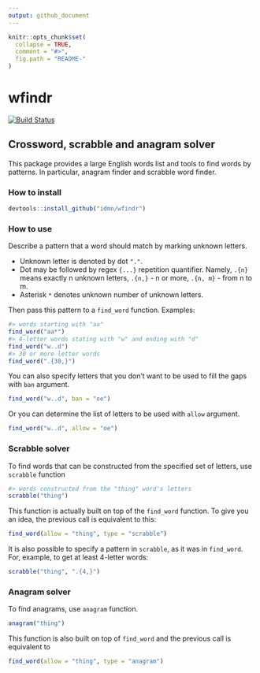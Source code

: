 ```yaml
---
output: github_document
---
```


<!-- README.md is generated from README.Rmd. Please edit that file -->

```r
knitr::opts_chunk$set(
  collapse = TRUE,
  comment = "#>",
  fig.path = "README-"
)
```
# wfindr

[![Build Status](https://travis-ci.org/idmn/wfindr.png?branch=master)](https://travis-ci.org/idmn/wfindr)

## Crossword, scrabble and anagram solver

This package provides a large English words list and tools to find words by patterns. In particular, anagram finder and scrabble word finder.

### How to install
```r
devtools::install_github("idmn/wfindr")
```

### How to use

Describe a pattern that a word should match by marking unknown letters.

* Unknown letter is denoted by dot `"."`.
* Dot may be followed by regex `{...}` repetition quantifier. Namely, `.{n}` means exactly n unknown letters, `.{n,}` - n or more, `.{n, m}` - from n to m.
* Asterisk `*` denotes unknown number of unknown letters.

Then pass this pattern to a `find_word` function. Examples: 
```r
#> words starting with "aa"
find_word("aa*")
#> 4-letter words stating with "w" and ending with "d"
find_word("w..d")
#> 30 or more letter words
find_word(".{30,}")
```

You can also specify letters that you don't want to be used to fill the gaps with `ban` argument.
```r
find_word("w..d", ban = "oe")
```

Or you can determine the list of letters to be used with `allow` argument.
```r
find_word("w..d", allow = "oe")
```

### Scrabble solver
To find words that can be constructed from the specified set of letters, use `scrabble` function
```r
#> words constructed from the "thing" word's letters
scrabble("thing")
```
This function is actually built on top of the `find_word` function. To give you an idea, the previous call is equivalent to this: 
```r
find_word(allow = "thing", type = "scrabble")
```
It is also possible to specify a pattern in `scrabble`, as it was in `find_word`. For, example, to get at least 4-letter words:
```r
scrabble("thing", ".{4,}")
```

### Anagram solver
To find anagrams, use `anagram` function.
```r
anagram("thing")
```
This function is also built on top of `find_word` and the previous call is equivalent to
```r
find_word(allow = "thing", type = "anagram")
```
